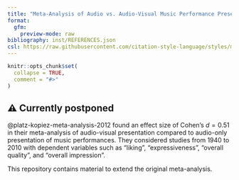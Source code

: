 ```yaml
---
title: "Meta-Analysis of Audio vs. Audio-Visual Music Performance Presentation"
format:
  gfm:
    preview-mode: raw
bibliography: inst/REFERENCES.json
csl: https://raw.githubusercontent.com/citation-style-language/styles/master/apa.csl
---
```


```r
knitr::opts_chunk$set(
  collapse = TRUE,
  comment = "#>"
)
```



<!-- badges: start -->
<!-- badges: end -->

## &#9888; Currently postponed

@platz-kopiez-meta-analysis-2012 found an effect size of Cohen's $d=0.51$ in
their meta-analysis of audio-visual presentation compared to audio-only
presentation of music performances.
They considered studies from 1940 to 2010 with dependent variables such as
"liking", "expressiveness", "overall quality", and "overall impression".

This repository contains material to extend the original meta-analysis.
